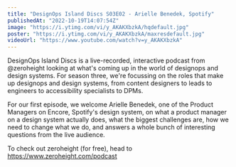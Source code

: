 ```yaml
---
title: "DesignOps Island Discs S03E02 - Arielle Benedek, Spotify"
publishedAt: "2022-10-19T14:07:54Z"
image: "https://i.ytimg.com/vi/y_AKAKXbzkA/hqdefault.jpg"
poster: "https://i.ytimg.com/vi/y_AKAKXbzkA/maxresdefault.jpg"
videoUrl: "https://www.youtube.com/watch?v=y_AKAKXbzkA"
---
```


DesignOps Island Discs is a live-recorded, interactive podcast from @zeroheight looking at what's coming up in the world of designops and design systems. For season three, we're focussing on the roles that make up designops and design systems, from content designers to leads to engineers to accessibility specialists to DPMs.

For our first episode, we welcome Arielle Benedek, one of the Product Managers on Encore, Spotify's design system, on what a product manager on a design system actually does, what the biggest challenges are, how we need to change what we do, and answers a whole bunch of interesting questions from the live audience.

To check out zeroheight (for free), head to https://www.zeroheight.com/podcast
